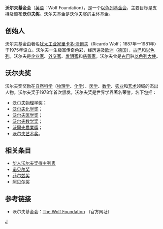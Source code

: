 '''沃尔夫基金会'''（[[英语|英语]]：Wolf Foundation），是一个[[以色列|以色列]][[基金会|基金会]]，主要目标是支持及颁布'''[[沃尔夫奖|沃尔夫奖]]'''。沃尔夫基金是[[沃尔夫奖|沃尔夫奖]]的主体基金。

==创始人==
沃尔夫基金由著名[[犹太|犹太]][[工业家|工业家]][[里卡多·沃爾夫|里卡多·沃爾夫]]（Ricardo Wolf；1887年—1981年）于1975年设立。沃尔夫一生极富传奇色彩，经历遍及[[欧洲|欧洲]]（[[德国|德国]]），[[古巴|古巴]]和[[以色列|以色列]]。沃尔夫是[[企业家|企业家]]、[[外交家|外交家]]、[[发明家|发明家]]和[[慈善家|慈善家]]。沃尔夫曾是[[古巴|古巴]]驻[[以色列|以色列]][[大使|大使]]。

==沃尔夫奖==

沃尔夫奖奖励在[[自然科学|自然科学]]（[[物理学|物理学]]、[[化学|化学]]）、[[医学|医学]]、[[数学|数学]]、[[农业|农业]]和[[艺术|艺术]]领域的杰出人物。沃尔夫奖于1978年首次颁发。沃尔夫奖是世界学界著名荣誉，名下包括：
* [[沃尔夫物理学奖|沃尔夫物理学奖]]；
* [[沃尔夫化学奖|沃尔夫化学奖]]；
* [[沃尔夫医学奖|沃尔夫医学奖]]；
* [[沃尔夫数学奖|沃尔夫数学奖]]；
* [[沃爾夫農業獎|沃爾夫農業獎]]；
* [[沃尔夫艺术奖|沃尔夫艺术奖]]。

==相关条目==
* [[华人沃尔夫奖得主列表|华人沃尔夫奖得主列表]]
* [[诺贝尔奖|诺贝尔奖]]
* [[菲尔兹奖|菲尔兹奖]]
* [[阿贝尔奖|阿贝尔奖]]

==参考链接==
* 沃尔夫基金会：[http://www.wolffund.org.il/main.asp The Wolf Foundation] {{Wayback|url=http://www.wolffund.org.il/main.asp |date=20110409065340 }}（官方网址）{{en icon}}

[[Category:沃尔夫奖|J]]